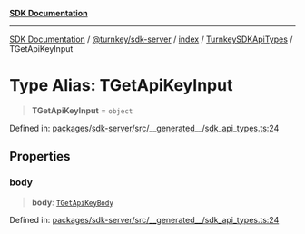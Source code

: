 [**SDK Documentation**](../../../../../../README.mdx)

***

[SDK Documentation](../../../../../../packages.mdx) / [@turnkey/sdk-server](../../../../README.mdx) / [index](../../../README.mdx) / [TurnkeySDKApiTypes](../README.mdx) / TGetApiKeyInput

# Type Alias: TGetApiKeyInput

> **TGetApiKeyInput** = `object`

Defined in: [packages/sdk-server/src/\_\_generated\_\_/sdk\_api\_types.ts:24](https://github.com/tkhq/sdk/blob/fd49bfe86475c8603b3eb385aa101efa36fa32fc/packages/sdk-server/src/__generated__/sdk_api_types.ts#L24)

## Properties

### body

> **body**: [`TGetApiKeyBody`](TGetApiKeyBody.mdx)

Defined in: [packages/sdk-server/src/\_\_generated\_\_/sdk\_api\_types.ts:24](https://github.com/tkhq/sdk/blob/fd49bfe86475c8603b3eb385aa101efa36fa32fc/packages/sdk-server/src/__generated__/sdk_api_types.ts#L24)
